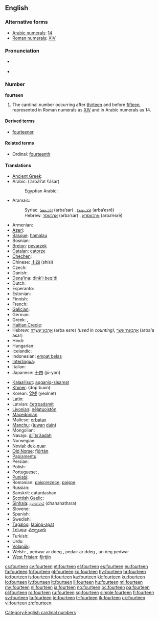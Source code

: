 {{wikipedia}}
==English==

===Alternative forms===
* [[w:Arabic numerals|Arabic numerals]]: [[14]]
* [[w:Roman numerals|Roman numerals]]: [[XIV]]

===Pronunciation===
* {{qualifier|next word stressed near the first syllable}}
*: {{a|UK}} {{IPA|/ˈfɔː.tiːn/}}
*: {{a|US}} {{IPA|/ˈfɔɹ.tin/}}
*: {{audio|en-us-fourteen.ogg|Audio (US)}}
* {{qualifier|next word stressed after the first syllable}}
*: {{a|UK}} {{IPA|/ˌfɔːˈtiːn/}}
*: {{a|US}} {{IPA|/ˌfɔɹˈtin/}}
*: {{rhymes|iːn}}

===Number===
'''fourteen'''

# The cardinal number occurring after [[thirteen]] and before [[fifteen]], represented in Roman numerals as [[XIV]] and in Arabic numerals as 14.

====Derived terms====
* [[fourteener]]

====Related terms====
* Ordinal: [[fourteenth]]

====Translations====
{{trans-top|cardinal number}}
* [[Ancient Greek]]: {{t-|el|δεκατέσσαρες|tr=dekatéssares}}
* Arabic: {{Arab|[[اربعة عشر]]}} (’arbáʕat ʕášar)
*: Egyptian Arabic: {{tø|arz|اربعتاشر|alt=أربعتاشر|tr='arbaʕtaashar|sc=Arab|xs=Egyptian Arabic}}
* Aramaic:
*: Syriac: [[ܐܪܒܥܣܪ]] (arba‘sar) {{m}}, [[ܐܪܒܥܣܪܐ]] (arba‘esrē) {{f}}
*: Hebrew: [[ארבעסר]] (arba‘sar) {{m}}, [[ארבעסרא]] (arba‘esrē) {{f}}
* Armenian: {{t+|hy|տասնչորս|tr=tasnčors}}
* [[Azeri]]: {{t|az|on dörd}}
* [[Basque]]: [[hamalau]]
* Bosnian: {{t-|bs|četrnaest}}
* [[Breton]]: [[pevarzek]]
* [[Catalan]]: [[catorze]]
* [[Chechen]]: {{tø|ce|дейтта|tr=deytta}}
* Chinese: [[十四]] (shísì)
* Czech: {{t-|cs|čtrnáct}}
* Danish: {{t+|da|fjorten}}
* [[Dena'ina]]: [[dink'i beq'di]]
* Dutch: {{t+|nl|veertien|f}}
* Esperanto: {{t-|eo|dek kvar|xs=Esperanto}}
* Estonian: {{t-|et|neliteist}}
* Finnish: {{t+|fi|neljätoista}}
* French: {{t+|fr|quatorze|m}}
* [[Galician]]: {{t+|gl|catorce|xs=Galician}}
* German: {{t+|de|vierzehn|f}}
* Greek: {{t+|el|δεκατέσσερις|m|f|tr=dekatésseris}}, {{t+|el|δεκατέσσερα|n|tr=dekatéssera}}
* [[Haitian Creole]]: {{tø|ht|katòz|xs=Haitian Creole}}
* Hebrew: [[ארבע עשרה|אַרְבַּע־עֶשְׂרֵה]] (arba esre) {{f}} ''(used in counting)'', [[ארבעה עשר|אַרְבָּעָה־עָשָׂר]] (arba'a asar) {{m}}
* Hindi: {{t+|hi|चौदह|tr=chaudah|xs=Hindi}}
* Hungarian: {{t+|hu|tizennégy}}
* Icelandic: {{t+|is|fjórtán}}
* Indonesian: [[empat belas]]
* [[Interlingua]]: {{t|ia|dece-quatro}}
* Italian: {{t+|it|quattordici}}
* Japanese: [[十四]] (jū-yon)
{{trans-mid}}
* [[Kalaallisut]]: [[aqqaniq-sisamat]]
* [[Khmer]]: {{Khmr|[[ដប់បួន]]}} (dop buon)
* Korean: [[열넷]] (yeolnet)
* Latin: {{t+|la|quattuordecim}}
* Latvian: [[četrpadsmit]]
* [[Livonian]]: [[nēļatuoistõn]]
* [[Macedonian]]: {{t|mk|четиринаесет|tr=četirináeset}}
* Maltese: [[erbatax]]
* [[Manchu]]: ([[juwan]] [[duin]])
* Mongolian: {{t|mn| арван дөрөв‎|sc=Cyrl}}
* Navajo: [[dį́į́ʼtsʼáadah]]
* Norwegian: {{t+|no|fjorten}}
* [[Novial]]: [[dek-quar]]
* [[Old Norse]]: [[fjórtán#Old Norse|fjórtán]]
* [[Papiamentu]]: {{tø|pap|djeskuater}}
* Persian: {{t|fa|چهارده|tr=čahârdah|xs=Persian}}
* Polish: {{t+|pl|czternaście}}
* Portuguese: {{t+|pt|catorze}}, {{t+|pt|quatorze}}
* [[Punjabi]]: {{t+|pa|ਚੌਦਾਂ|sc=Guru|xs=Punjabi}}
* Romanian: [[paisprezece]], [[paişpe]] {{italbrac|informal}}
* Russian: {{t+|ru|четырнадцать|tr=četýrnadtsat’}}
* Sanskrit: cáturdashan
* [[Scottish Gaelic]]: {{t-|gd|ceithir|xs=Scottish Gaelic}} {{t-|gd|deug|xs=Scottish Gaelic}}
* [[Sinhala]]: [[දහහතර]] (dhahahathara)
* Slovene: {{t|sl|štirinajst}}
* Spanish: {{t+|es|catorce}}
* Swedish: {{t+|sv|fjorton}}
* [[Tagalog]]: [[labing-apat]]
* [[Telugu]]: [[పద్నాలుగు]]
* Turkish: {{t+|tr|on dört}}
* Urdu: {{t-|ur|چودہ|tr=chaudah|xs=Urdu}}
* [[Volapük]]: {{t|vo|degfol}}
* Welsh: {{t-|cy|deusaith|m|f|xs=Welsh}}, pedwar ar ddeg {{m}} {{qualifier|vigesimal}}, pedair ar ddeg {{f}} {{qualifier|vigesimal}}, un deg pedwar {{qualifier|decimal}}
* [[West Frisian]]: [[fjirtjin]]
{{trans-bottom}}

[[Category:English cardinal numbers]]

[[cs:fourteen]]
[[cy:fourteen]]
[[et:fourteen]]
[[el:fourteen]]
[[es:fourteen]]
[[eu:fourteen]]
[[fa:fourteen]]
[[fr:fourteen]]
[[gl:fourteen]]
[[ko:fourteen]]
[[hy:fourteen]]
[[hr:fourteen]]
[[io:fourteen]]
[[is:fourteen]]
[[it:fourteen]]
[[ka:fourteen]]
[[kk:fourteen]]
[[ku:fourteen]]
[[lo:fourteen]]
[[lv:fourteen]]
[[lt:fourteen]]
[[li:fourteen]]
[[hu:fourteen]]
[[ml:fourteen]]
[[my:fourteen]]
[[nl:fourteen]]
[[ja:fourteen]]
[[no:fourteen]]
[[oc:fourteen]]
[[pa:fourteen]]
[[pl:fourteen]]
[[ro:fourteen]]
[[ru:fourteen]]
[[sq:fourteen]]
[[simple:fourteen]]
[[fi:fourteen]]
[[sv:fourteen]]
[[ta:fourteen]]
[[te:fourteen]]
[[tr:fourteen]]
[[tk:fourteen]]
[[uk:fourteen]]
[[vi:fourteen]]
[[zh:fourteen]]